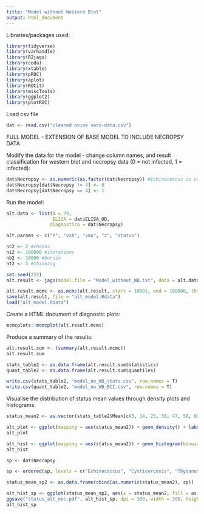 ```yaml
---
title: "Model without Western Blot"
output: html_document
---
```


Libraries/packages used:
```r
library(tidyverse)
library(varhandle)
library(R2jags)
library(coda)
library(xtable)
library(pROC)
library(aplot)
library(ROCit)
library(miscTools)
library(ggplot2)
library(plotROC)
```

Load csv file 
```r
dat <- read.csv("cleaned ovine sero-data.csv")
```

FULL MODEL - EXTENSION OF BASE MODEL TO INCLUDE NECROPSY DATA

Modify the data for the model - change column names, and result classification for western blot and necropsy data (0 = not infected, 1 = infected):
```r
dat$Necropsy <- as.numeric(as.factor(dat$Necropsy)) #Echinococcus is coded as number 4
dat$Necropsy[dat$Necropsy != 4] <- 0
dat$Necropsy[dat$Necropsy == 4] <- 1
```

Run the model:
```r
alt.data <- list(N = 79,
                 ELISA = dat$ELISA_OD,
                diagnostico = dat$Necropsy)

alt.params <- c("P", "vsh", "vmn", "z", "status")

nc2 <- 2 #chains
ni2 <- 100000 #iterations
nb2 <- 10000 #burnin
nt2 <- 5 #thinning

set.seed(222)
alt.result <- jags(model.file = "Model_without_WB.txt", data = alt.data, parameters.to.save = alt.params, n.iter = ni2, n.burnin = nb2, n.chains = nc2, progress.bar = "text", n.thin = nt2)
```

```r
alt.result.mcmc <- as.mcmc(alt.result, start = 10001, end = 100000, thin = 5)
save(alt.result, file = "alt_model.Rdata")
load("alt_model.Rdata")
```

Create a HTML document of diagnostic plots:
```r
mcmcplots::mcmcplot(alt.result.mcmc)
```

Produce a summary of the results:
```r
alt.result.sum <- (summary(alt.result.mcmc))
alt.result.sum
```

```r
stats_table2 <- as.data.frame(alt.result.sum$statistics)
quant_table2 <- as.data.frame(alt.result.sum$quantiles)

write.csv(stats_table2, "model_no_WB_stats.csv", row.names = T)
write.csv(quant_table2, "model_no_WB_BCI.csv", row.names = T)
```

Visualise the distribution of status mean values through density plots and histograms:
```r
status_mean2 <- as.vector(stats_table2$Mean[c(3, 14, 25, 36, 47, 58, 69, 80:81, 4:13, 15:24, 26:35, 37:46, 48:57, 59:68, 70:79)])

alt_plot <- ggplot(mapping = aes(status_mean2)) + geom_density() + labs(y = "Density", x = "Status value", title = "Alternative model status density") + theme(plot.title = element_text(hjust = 0.5, face = "bold"))
alt_plot

alt_hist <- ggplot(mapping = aes(status_mean2)) + geom_histogram(binwidth = 0.02, colour = "black", fill = "coral3") + labs(y = "Frequency", x = "Probability") + theme(plot.title = element_text(hjust = 0.5, face = "bold"))
alt_hist
```

```r
sp <- dat$Necropsy

sp <- ordered(sp, levels = c("Echinococcus", "Cysticercosis", "Thysanosoma", "Faciola", "Interderminate", "Negative"))

status_mean_sp2 <- as.data.frame(cbind(as.numeric(status_mean2), sp))   

alt_hist_sp <- ggplot(status_mean_sp2, aes(x = status_mean2, fill = as.factor(sp))) + geom_histogram(binwidth = 0.02, position = "stack", alpha = 0.5, colour = "black") + labs(y = "Frequency", x = "Probability") + theme(axis.title.x = element_text(size = 20), axis.title.y = element_text(size = 20), axis.text.x = element_text(size = 16), axis.text.y = element_text(size = 16), legend.text = element_text(size = 14), legend.title = element_text(size = 16), plot.margin=unit(c(1,1,1.5,1.2),"cm")) + scale_fill_discrete(name = "Necropsy Result", labels = c(expression(italic("E. granulosus")), expression(italic("Ta. hydatigena")),expression(italic("Th. actinioides")), expression(italic("F. hepatica")), "Indeterminate", "Negative"))
ggsave("status_alt_nec.pdf", alt_hist_sp, dpi = 300, width = 300, height = 240, units = "mm")
alt_hist_sp
```